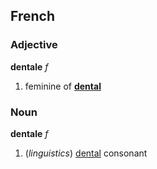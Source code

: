==French==
===Adjective===
'''dentale''' ''f''

# feminine of '''[[dental]]'''

===Noun===
'''dentale''' ''f''

#(''linguistics'') [[dental]] consonant